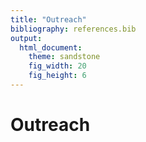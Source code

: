 ```yaml
---
title: "Outreach"
bibliography: references.bib
output: 
  html_document:
    theme: sandstone
    fig_width: 20
    fig_height: 6
---
```

```{=html}
<style type="text/css">
.title {
  display: none;
}

.main-container {
  max-width: 1600px;
  margin-left: auto;
  margin-right: auto;
}

body {
text-align: justify
}

#getting-started img {
  margin-right: 10px;
}

</style>
```

# Outreach
